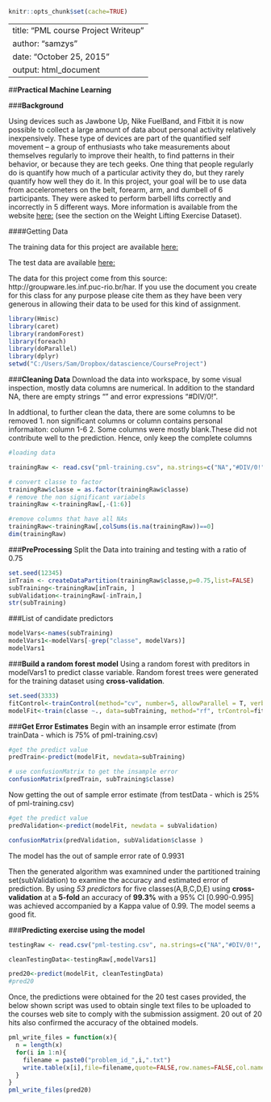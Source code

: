 ```{r setup, include=FALSE}
knitr::opts_chunk$set(cache=TRUE)
```
---
title: "PML course Project Writeup"
author: "samzys"
date: "October 25, 2015"
output: html_document
---

##**Practical Machine Learning**

###**Background**

Using devices such as Jawbone Up, Nike FuelBand, and Fitbit it is now possible to collect a large amount of data about personal activity relatively inexpensively. These type of devices are part of the quantified self movement – a group of enthusiasts who take measurements about themselves regularly to improve their health, to find patterns in their behavior, or because they are tech geeks. One thing that people regularly do is quantify how much of a particular activity they do, but they rarely quantify how well they do it. In this project, your goal will be to use data from accelerometers on the belt, forearm, arm, and dumbell of 6 participants. They were asked to perform barbell lifts correctly and incorrectly in 5 different ways. More information is available from the website [here:](http://groupware.les.inf.puc-rio.br/har) (see the section on the Weight Lifting Exercise Dataset). 


####Getting Data 

The training data for this project are available [here:](https://d396qusza40orc.cloudfront.net/predmachlearn/pml-training.csv)

The test data are available [here:](https://d396qusza40orc.cloudfront.net/predmachlearn/pml-testing.csv)

The data for this project come from this source: http://groupware.les.inf.puc-rio.br/har. If you use the document you create for this class for any purpose please cite them as they have been very generous in allowing their data to be used for this kind of assignment. 


```{r, echo=FALSE}
library(Hmisc)
library(caret)
library(randomForest)
library(foreach)
library(doParallel)
library(dplyr)
setwd("C:/Users/Sam/Dropbox/datascience/CourseProject")
```

###**Cleaning Data**
Download the data into workspace, by some visual inspection, mostly data columns are numerical. In addition to the standard NA, there are empty strings "" and error expressions "#DIV/0!".

In addtional, to further clean the data, there are some columns to be removed
1. non significant columns or column contains personal informaiton: column 1-6
2. Some columns were mostly blank.These did not contribute well to the prediction. Hence, only keep the complete columns



```{r}
#loading data

trainingRaw <- read.csv("pml-training.csv", na.strings=c("NA","#DIV/0!", ""), stringsAsFactors = FALSE, row.names = 1)

# convert classe to factor
trainingRaw$classe = as.factor(trainingRaw$classe)
# remove the non significant variabels
trainingRaw <-trainingRaw[,-(1:6)]

#remove columns that have all NAs 
trainingRaw<-trainingRaw[,colSums(is.na(trainingRaw))==0]
dim(trainingRaw)

```

###**PreProcessing**
Split the Data into training and testing with a ratio of 0.75
```{r}
set.seed(12345)
inTrain <- createDataPartition(trainingRaw$classe,p=0.75,list=FALSE)
subTraining<-trainingRaw[inTrain, ]
subValidation<-trainingRaw[-inTrain,]
str(subTraining)
```


###List of candidate predictors
```{r}
modelVars<-names(subTraining)
modelVars1<-modelVars[-grep("classe", modelVars)]
modelVars1
```

###**Build a random forest model**
Using a random forest with preditors in modelVars1 to predict classe variable. Random forest trees were generated for the training dataset using **cross-validation**. 


```{r}
set.seed(3333)
fitControl<-trainControl(method="cv", number=5, allowParallel = T, verboseIter = T)
modelFit<-train(classe ~., data=subTraining, method="rf", trControl=fitControl)
```


###**Get Error Estimates**
Begin with an insample error estimate (from trainData - which is 75% of pml-training.csv)

```{r}

#get the predict value
predTrain<-predict(modelFit, newdata=subTraining)

# use confusionMatrix to get the insample error
confusionMatrix(predTrain, subTraining$classe)


```
Now getting the out of sample error estimate (from testData - which is 25% of pml-training.csv) 

```{r}
#get the predict value
predValidation<-predict(modelFit, newdata = subValidation)

confusionMatrix(predValidation, subValidation$classe )
```

The model has the out of sample error rate of 0.9931  

Then the generated algorithm was examnined under the partitioned training set(subValidation) to examine the accuracy and estimated error of prediction. By using *53 predictors* for five classes(A,B,C,D,E) using **cross-validation** at a **5-fold** an accuracy of **99.3%** with a 95% CI [0.990-0.995] was achieved accompanied by a Kappa value of 0.99. The model seems a good fit.




###**Predicting exercise using the model**  
```{r}

testingRaw <- read.csv("pml-testing.csv", na.strings=c("NA","#DIV/0!", ""), stringsAsFactors = FALSE)

cleanTestingData<-testingRaw[,modelVars1]

pred20<-predict(modelFit, cleanTestingData)
#pred20
```
Once, the predictions were obtained for the 20 test cases provided, the below shown script was used to obtain single text files to be uploaded to the courses web site to comply with the submission assigment. 20 out of 20 hits also confirmed the accuracy of the obtained models.

```{r}
pml_write_files = function(x){
  n = length(x)
  for(i in 1:n){
    filename = paste0("problem_id_",i,".txt")
    write.table(x[i],file=filename,quote=FALSE,row.names=FALSE,col.names=FALSE)
  }
}
pml_write_files(pred20)
```


